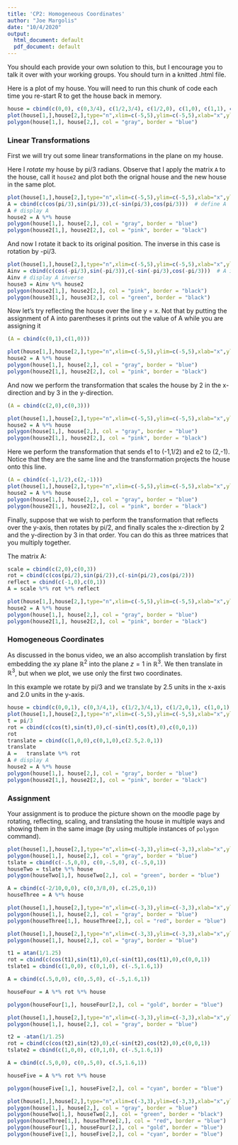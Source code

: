 ```yaml
---
title: 'CP2: Homogeneous Coordinates'
author: "Joe Margolis"
date: "10/4/2020"
output:
  html_document: default
  pdf_document: default
---
```


You should each provide your own solution to this, but I encourage you to talk it over with your working groups. You should turn in a knitted .html file.

Here is a plot of my house. You will need to run this chunk of code each time you re-start R to get the house back in memory.

```r
house = cbind(c(0,0), c(0,3/4), c(1/2,3/4), c(1/2,0), c(1,0), c(1,1), c(5/4,1), c(0,2), c(-5/4,1), c(-1,1), c(-1,0), c(0,0));
plot(house[1,],house[2,],type="n",xlim=c(-5,5),ylim=c(-5,5),xlab="x",ylab="y")
polygon(house[1,], house[2,], col = "gray", border = "blue")
```

### Linear Transformations

First we will try out some linear transformations in the plane on my house.


Here I *rotate* my house by pi/3 radians. Observe that I apply the matrix `A` to the house, call it `house2` and plot both the orignal house and the new house in the same plot.

```r
plot(house[1,],house[2,],type="n",xlim=c(-5,5),ylim=c(-5,5),xlab="x",ylab="y")
A = cbind(c(cos(pi/3),sin(pi/3)),c(-sin(pi/3),cos(pi/3)))  # define A
A # display A
house2 = A %*% house
polygon(house[1,], house[2,], col = "gray", border = "blue")
polygon(house2[1,], house2[2,], col = "pink", border = "black")
```

And now I rotate it back to its original position. The inverse in this case is rotation by -pi/3.

```r
plot(house[1,],house[2,],type="n",xlim=c(-5,5),ylim=c(-5,5),xlab="x",ylab="y")
Ainv = cbind(c(cos(-pi/3),sin(-pi/3)),c(-sin(-pi/3),cos(-pi/3)))  # A inverse 
Ainv # display A inverse
house3 = Ainv %*% house2
polygon(house2[1,], house2[2,], col = "pink", border = "black")
polygon(house3[1,], house3[2,], col = "green", border = "black")
```

Now let's try reflecting the house over the line y = x. Not that by putting the assignment of A into parentheses it prints out the value of A while you are assigning it 

```r
(A = cbind(c(0,1),c(1,0)))
```

```r
plot(house[1,],house[2,],type="n",xlim=c(-5,5),ylim=c(-5,5),xlab="x",ylab="y")
house2 = A %*% house
polygon(house[1,], house[2,], col = "gray", border = "blue")
polygon(house2[1,], house2[2,], col = "pink", border = "black")
```


And now we perform the transformation that scales the house by 2 in the x-direction and by 3 in the y-direction.

```r
(A = cbind(c(2,0),c(0,3)))
```


```r
plot(house[1,],house[2,],type="n",xlim=c(-5,5),ylim=c(-5,5),xlab="x",ylab="y")
house2 = A %*% house
polygon(house[1,], house[2,], col = "gray", border = "blue")
polygon(house2[1,], house2[2,], col = "pink", border = "black")
```

Here we perform the transformation that sends  e1 to (-1,1/2) and e2 to (2,-1). Notice that they are the same line and the transformation projects the house onto this line.

```r
(A = cbind(c(-1,1/2),c(2,-1)))
plot(house[1,],house[2,],type="n",xlim=c(-5,5),ylim=c(-5,5),xlab="x",ylab="y")
house2 = A %*% house
polygon(house[1,], house[2,], col = "gray", border = "blue")
polygon(house2[1,], house2[2,], col = "pink", border = "black")
```

Finally, suppose that we wish to perform the transformation that reflects over the y-axis, then rotates by pi/2, and finally scales the x-direction by 2 and the y-direction by 3 in that order. You can do this as three matrices that you multiply together.

The matrix A:
```r
scale = cbind(c(2,0),c(0,3))
rot = cbind(c(cos(pi/2),sin(pi/2)),c(-sin(pi/2),cos(pi/2)))
reflect = cbind(c(-1,0),c(0,1))
A = scale %*% rot %*% reflect

plot(house[1,],house[2,],type="n",xlim=c(-5,5),ylim=c(-5,5),xlab="x",ylab="y")
house2 = A %*% house
polygon(house[1,], house[2,], col = "gray", border = "blue")
polygon(house2[1,], house2[2,], col = "pink", border = "black")
```



### Homogeneous Coordinates

As discussed in the bonus video, we an also accomplish translation by first embedding the xy plane $\mathbb{R}^2$ into the plane $z = 1$ in $\mathbb{R}^3$. We then translate in $\mathbb{R}^3$, but when we plot, we use only the first two coordinates.

In this example we rotate by pi/3 and we translate by 2.5 units in the x-axis and 2.0 units in the y-axis.

```r
house = cbind(c(0,0,1), c(0,3/4,1), c(1/2,3/4,1), c(1/2,0,1), c(1,0,1), c(1,1,1), c(5/4,1,1), c(0,2,1), c(-5/4,1,1), c(-1,1,1), c(-1,0,1), c(0,0,1));
plot(house[1,],house[2,],type="n",xlim=c(-5,5),ylim=c(-5,5),xlab="x",ylab="y")
t = pi/3
rot = cbind(c(cos(t),sin(t),0),c(-sin(t),cos(t),0),c(0,0,1)) 
rot
translate = cbind(c(1,0,0),c(0,1,0),c(2.5,2.0,1))
translate
A =   translate %*% rot
A # display A
house2 = A %*% house
polygon(house[1,], house[2,], col = "gray", border = "blue")
polygon(house2[1,], house2[2,], col = "pink", border = "black")
```

### Assignment
Your assignment is to produce the picture shown on the moodle page by rotating, reflecting, scaling, and translating the house in multiple ways and showing them in the same image (by using multiple instances of `polygon` command).



```r
plot(house[1,],house[2,],type="n",xlim=c(-3,3),ylim=c(-3,3),xlab="x",ylab="y")
polygon(house[1,], house[2,], col = "gray", border = "blue")
tslate = cbind(c(-.5,0,0), c(0,-.5,0), c(-.5,0,1))
houseTwo = tslate %*% house
polygon(houseTwo[1,], houseTwo[2,], col = "green", border = "blue")
```

```r
A = cbind(c(-2/10,0,0), c(0,3/8,0), c(.25,0,1))
houseThree = A %*% house

plot(house[1,],house[2,],type="n",xlim=c(-3,3),ylim=c(-3,3),xlab="x",ylab="y")
polygon(house[1,], house[2,], col = "gray", border = "blue")
polygon(houseThree[1,], houseThree[2,], col = "red", border = "blue")
```



```r
plot(house[1,],house[2,],type="n",xlim=c(-3,3),ylim=c(-3,3),xlab="x",ylab="y")
polygon(house[1,], house[2,], col = "gray", border = "blue")

t1 = atan(1/1.25)
rot = cbind(c(cos(t1),sin(t1),0),c(-sin(t1),cos(t1),0),c(0,0,1))
tslate1 = cbind(c(1,0,0), c(0,1,0), c(-.5,1.6,1))

A = cbind(c(.5,0,0), c(0,.5,0), c(-.5,1.6,1))

houseFour = A %*% rot %*% house

polygon(houseFour[1,], houseFour[2,], col = "gold", border = "blue")
```

```r
plot(house[1,],house[2,],type="n",xlim=c(-3,3),ylim=c(-3,3),xlab="x",ylab="y")
polygon(house[1,], house[2,], col = "gray", border = "blue")

t2 = -atan(1/1.25)
rot = cbind(c(cos(t2),sin(t2),0),c(-sin(t2),cos(t2),0),c(0,0,1))
tslate2 = cbind(c(1,0,0), c(0,1,0), c(-.5,1.6,1))

A = cbind(c(.5,0,0), c(0,.5,0), c(.5,1.6,1))

houseFive = A %*% rot %*% house

polygon(houseFive[1,], houseFive[2,], col = "cyan", border = "blue")
```

```r
plot(house[1,],house[2,],type="n",xlim=c(-3,3),ylim=c(-3,3),xlab="x",ylab="y")
polygon(house[1,], house[2,], col = "gray", border = "blue")
polygon(houseTwo[1,], houseTwo[2,], col = "green", border = "black")
polygon(houseThree[1,], houseThree[2,], col = "red", border = "blue")
polygon(houseFour[1,], houseFour[2,], col = "gold", border = "blue")
polygon(houseFive[1,], houseFive[2,], col = "cyan", border = "blue")
```



